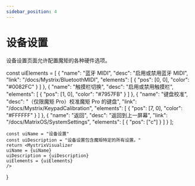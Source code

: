 ```yaml
---
sidebar_position: 4
---
```



# 设备设置

设备设置页面允许配置魔矩的各种硬件选项。

const uiElements = [
    {
        "name": "蓝牙 MIDI",
        "desc": "启用或禁用蓝牙 MIDI",
        "link": "/docs/Mystrix/BluetoothMIDI",
        "elements": [
            {
                "pos": [0, 0],
                "color": "#0082FC"
            }
        ]
    },
    {
        "name": "触摸栏切换",
        "desc": "启用或禁用触摸栏",
        "elements": [
            {
                "pos": [1, 0],
                "color": "#7957FB"
            }
        ]
    },
    {
        "name": "键盘校准",
        "desc": "（仅限魔矩 Pro）校准魔矩 Pro 的键盘",
        "link": "/docs/Mystrix/KeypadCalibration",
        "elements": [
            {
                "pos": [7, 0],
                "color": "#FFFFFF"
            }
        ]
    },
    {
        "name": "返回",
        "desc": "返回到上一屏幕",
        "link": "/docs/MatrixOS/SystemSettings",
        "elements": [
            {
                "pos": ["c"]
            }
        ]
    }
];

    const uiName = "设备设置"
    const uiDescription = "设备设置包含魔矩特定的所有设置。"
    return <MystrixVisualizer
    uiName = {uiName}
    uiDescription = {uiDescription}
    uiElements = {uiElements}
    />

}

<DeviceSettings />
